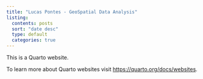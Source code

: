 ```yaml
---
title: "Lucas Pontes - GeoSpatial Data Analysis"
listing:
  contents: posts
  sort: "date desc"
  type: default
  categories: true
---
```


This is a Quarto website.

To learn more about Quarto websites visit <https://quarto.org/docs/websites>.
